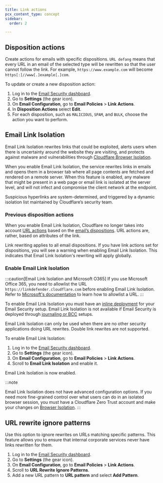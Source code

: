 ```yaml
---
title: Link actions
pcx_content_type: concept
sidebar:
  order: 2

---
```



## Disposition actions

Create actions for emails with specific <GlossaryTooltip term="disposition" link="/email-security/reference/dispositions-and-attributes/">dispositions</GlossaryTooltip>. `URL defang` means that every URL in an email of the selected type will be rewritten so that the user cannot follow the link. For example, `https://www.example.com` will become `https[:]//www[.]example[.]com`.

To update or create a new disposition action:

1. Log in to the [Email Security dashboard](https://horizon.area1security.com/).
2. Go to **Settings** (the gear icon).
3. On **Email Configuration**, go to **Email Policies** > **Link Actions**.
4. In **Disposition Actions** select **Edit**.
5. For each disposition, such as `MALICIOUS`, `SPAM`, and `BULK`, choose the action you want to perform.

## Email Link Isolation

Email Link Isolation rewrites links that could be exploited, alerts users when there is uncertainty around the website they are visiting, and protects against malware and vulnerabilities through [Cloudflare Browser Isolation](/cloudflare-one/policies/browser-isolation/).

When you enable Email Link Isolation, the service rewrites links in emails and opens them in a browser tab where all page contents are fetched and rendered on a remote server. When this feature is enabled, any malware that might be present in a web page or email link is isolated at the server level, and will not infect and compromise the client network at the endpoint.

Suspicious hyperlinks are system-determined, and triggered by a dynamic isolation list maintained by Cloudflare’s security team.

### Previous disposition actions

When you enable Email Link Isolation, Cloudflare no longer takes into account [URL actions](#disposition-actions) based on the [email’s dispositions](/email-security/reference/dispositions-and-attributes/). URL actions are, rather, based on attributes of the link.

Link rewriting applies to all email dispositions. If you have link actions set for dispositions, you will see a warning when enabling Email Link Isolation. This indicates that Email Link Isolation's rewriting will apply globally.

### Enable Email Link Isolation

:::caution[Email Link Isolation and Microsoft O365]
If you use Microsoft Office 365, you need to allowlist the URL `https://linkdefender.cloudflare.com` before enabling Email Link Isolation. Refer to [Microsoft's documentation](https://learn.microsoft.com/en-us/microsoft-365/security/office-365-security/tenant-allow-block-list-urls-configure) to learn how to allowlist a URL.
:::

To enable Email Link Isolation you must have an [inline deployment](/email-security/deployment/inline/) for your Email Security setup. Email Link Isolation is not available if Email Security is deployed through [journaling or BCC](/email-security/deployment/api/setup/) setups.

Email Link Isolation can only be used when there are no other security applications doing URL rewrites. Double link rewrites are not supported.

To enable Email Link Isolation:

1. Log in to the [Email Security dashboard](https://horizon.area1security.com/).
2. Go to **Settings** (the gear icon).
3. On **Email Configuration**, go to **Email Policies** > **Link Actions**.
4. Scroll to **Email Link Isolation** and enable it.

Email Link Isolation is now enabled.

:::note

Email Link Isolation does not have advanced configuration options. If you need more fine-grained control over what users can do in an isolated browser session, you must have a Cloudflare Zero Trust account and make your changes on [Browser Isolation](/cloudflare-one/policies/browser-isolation/). 
:::

## URL rewrite ignore patterns

Use this option to ignore rewrites on URLs matching specific patterns. This feature allows you to ensure that internal corporate services never have links rewritten for them.

1. Log in to the [Email Security dashboard](https://horizon.area1security.com/).
2. Go to **Settings** (the gear icon).
3. On **Email Configuration**, go to **Email Policies** > **Link Actions**.
4. Scroll to **URL Rewrite Ignore Patterns**.
5. Add a new URL pattern to **URL pattern** and select **Add Pattern**.
